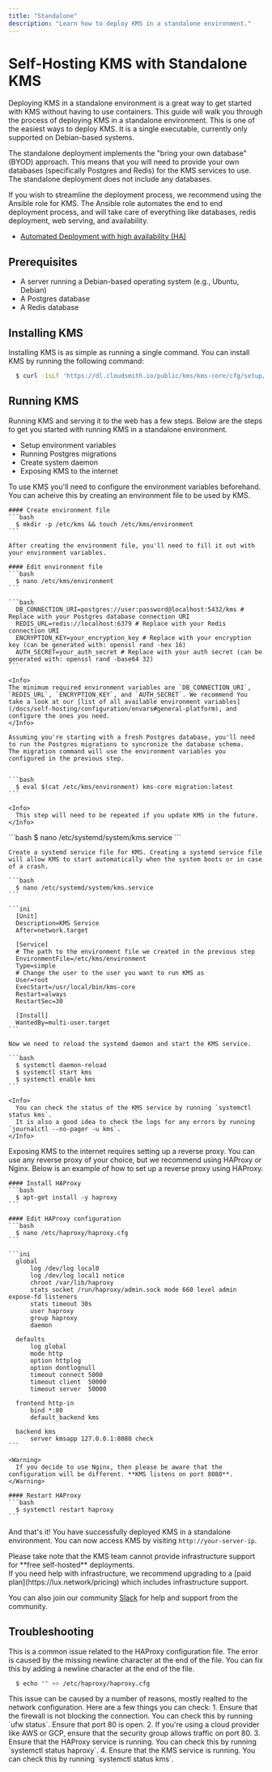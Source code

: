 ```yaml
---
title: "Standalone"
description: "Learn how to deploy KMS in a standalone environment."
---
```


# Self-Hosting KMS with Standalone KMS

Deploying KMS in a standalone environment is a great way to get started with KMS without having to use containers. This guide will walk you through the process of deploying KMS in a standalone environment.
This is one of the easiest ways to deploy KMS. It is a single executable, currently only supported on Debian-based systems.

The standalone deployment implements the "bring your own database" (BYOD) approach. This means that you will need to provide your own databases (specifically Postgres and Redis) for the KMS services to use. The standalone deployment does not include any databases.

If you wish to streamline the deployment process, we recommend using the Ansible role for KMS. The Ansible role automates the end to end deployment process, and will take care of everything like databases, redis deployment, web serving, and availability.
- [Automated Deployment with high availability (HA)](/self-hosting/deployment-options/native/high-availability)


## Prerequisites
- A server running a Debian-based operating system (e.g., Ubuntu, Debian)
- A Postgres database
- A Redis database

## Installing KMS
Installing KMS is as simple as running a single command. You can install KMS by running the following command:

```bash
  $ curl -1sLf 'https://dl.cloudsmith.io/public/kms/kms-core/cfg/setup/bash.deb.sh' | sudo bash && sudo apt-get install -y kms-core
```

## Running KMS
Running KMS and serving it to the web has a few steps. Below are the steps to get you started with running KMS in a standalone environment.
  * Setup environment variables
  * Running Postgres migrations
  * Create system daemon
  * Exposing KMS to the internet


<Steps>
  <Step title="Setup environment variables">
    To use KMS you'll need to configure the environment variables beforehand. You can acheive this by creating an environment file to be used by KMS.


    #### Create environment file
    ```bash
      $ mkdir -p /etc/kms && touch /etc/kms/environment
    ```

    After creating the environment file, you'll need to fill it out with your environment variables.

    #### Edit environment file
    ```bash
      $ nano /etc/kms/environment
    ```

    ```bash
      DB_CONNECTION_URI=postgres://user:password@localhost:5432/kms # Replace with your Postgres database connection URI
      REDIS_URL=redis://localhost:6379 # Replace with your Redis connection URI
      ENCRYPTION_KEY=your_encryption_key # Replace with your encryption key (can be generated with: openssl rand -hex 16)
      AUTH_SECRET=your_auth_secret # Replace with your auth secret (can be generated with: openssl rand -base64 32)
    ```

    <Info>
    The minimum required environment variables are `DB_CONNECTION_URI`, `REDIS_URL`, `ENCRYPTION_KEY`, and `AUTH_SECRET`. We recommend You take a look at our [list of all available environment variables](/docs/self-hosting/configuration/envars#general-platform), and configure the ones you need.
    </Info>
  </Step>
  <Step title="Running Postgres migrations">

    Assuming you're starting with a fresh Postgres database, you'll need to run the Postgres migrations to syncronize the database schema.
    The migration command will use the environment variables you configured in the previous step.


    ```bash
      $ eval $(cat /etc/kms/environment) kms-core migration:latest
    ```

    <Info>
      This step will need to be repeated if you update KMS in the future.
    </Info>

  </Step>

  <Step title="Create service file">
    ```bash
      $ nano /etc/systemd/system/kms.service
    ```
  </Step>
  <Step title="Create KMS service">

    Create a systemd service file for KMS. Creating a systemd service file will allow KMS to start automatically when the system boots or in case of a crash.

    ```bash
      $ nano /etc/systemd/system/kms.service
    ```

    ```ini
      [Unit]
      Description=KMS Service
      After=network.target

      [Service]
      # The path to the environment file we created in the previous step
      EnvironmentFile=/etc/kms/environment
      Type=simple
      # Change the user to the user you want to run KMS as
      User=root
      ExecStart=/usr/local/bin/kms-core
      Restart=always
      RestartSec=30

      [Install]
      WantedBy=multi-user.target
    ```

    Now we need to reload the systemd daemon and start the KMS service.

    ```bash
      $ systemctl daemon-reload
      $ systemctl start kms
      $ systemctl enable kms
    ```

    <Info>
      You can check the status of the KMS service by running `systemctl status kms`.
      It is also a good idea to check the logs for any errors by running `journalctl --no-pager -u kms`.
    </Info>
  </Step>
  <Step title="Exposing KMS to the internet">
    Exposing KMS to the internet requires setting up a reverse proxy. You can use any reverse proxy of your choice, but we recommend using HAProxy or Nginx. Below is an example of how to set up a reverse proxy using HAProxy.

    #### Install HAProxy
    ```bash
      $ apt-get install -y haproxy
    ```

    #### Edit HAProxy configuration
    ```bash
      $ nano /etc/haproxy/haproxy.cfg
    ```

    ```ini
      global
          log /dev/log local0
          log /dev/log local1 notice
          chroot /var/lib/haproxy
          stats socket /run/haproxy/admin.sock mode 660 level admin expose-fd listeners
          stats timeout 30s
          user haproxy
          group haproxy
          daemon

      defaults
          log global
          mode http
          option httplog
          option dontlognull
          timeout connect 5000
          timeout client  50000
          timeout server  50000

      frontend http-in
          bind *:80
          default_backend kms

      backend kms
          server kmsapp 127.0.0.1:8080 check
    ```

    <Warning>
      If you decide to use Nginx, then please be aware that the configuration will be different. **KMS listens on port 8080**.
    </Warning>

    #### Restart HAProxy
    ```bash
      $ systemctl restart haproxy
    ```

  </Step>
</Steps>

And that's it! You have successfully deployed KMS in a standalone environment. You can now access KMS by visiting `http://your-server-ip`.

<Note>
  Please take note that the KMS team cannot provide infrastructure support for **free self-hosted** deployments.<br/>If you need help with infrastructure, we recommend upgrading to a [paid plan](https://lux.network/pricing) which includes infrastructure support.

  You can also join our community [Slack](https://lux.network/slack) for help and support from the community. 
</Note>

## Troubleshooting

<Accordion title="I'm getting a error related to the HAProxy (Missing LF on last line, file might have been truncated at position X)">
  This is a common issue related to the HAProxy configuration file. The error is caused by the missing newline character at the end of the file. You can fix this by adding a newline character at the end of the file.

  ```bash
    $ echo "" >> /etc/haproxy/haproxy.cfg
  ```
</Accordion>
<Accordion title="I'm unable to connect to access the KMS instance on the web">
  This issue can be caused by a number of reasons, mostly realted to  the network configuration. Here are a few things you can check:
  1. Ensure that the firewall is not blocking the connection. You can check this by running `ufw status`. Ensure that port 80 is open.
  2. If you're using a cloud provider like AWS or GCP, ensure that the security group allows traffic on port 80.
  3. Ensure that the HAProxy service is running. You can check this by running `systemctl status haproxy`.
  4. Ensure that the KMS service is running. You can check this by running `systemctl status kms`.
</Accordion>
